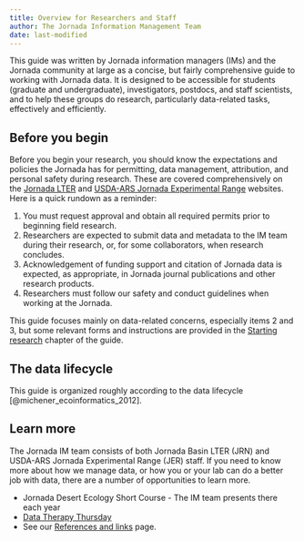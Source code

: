 ```yaml
---
title: Overview for Researchers and Staff
author: The Jornada Information Management Team
date: last-modified
---
```


This guide was written by Jornada information managers (IMs) and the Jornada community at large as a concise, but fairly comprehensive guide to working with Jornada data. It is designed to be accessible for students (graduate and undergraduate), investigators, postdocs, and staff scientists, and to help these groups do research, particularly data-related tasks, effectively and efficiently.

## Before you begin

Before you begin your research, you should know the expectations and policies the Jornada has for permitting, data management, attribution, and personal safety during research. These are covered comprehensively on the [Jornada LTER](https://lter.jornada.nmsu.edu/for-researchers/) and [USDA-ARS Jornada Experimental Range](https://jornada.nmsu.edu/researcher-information) websites. Here is a quick rundown as a reminder:

 1. You must request approval and obtain all required permits prior to beginning field research.
 2. Researchers are expected to submit data and metadata to the IM team during their research, or, for some collaborators, when research concludes.
 3. Acknowledgement of funding support and citation of Jornada data is expected, as appropriate, in Jornada journal publications and other research products.
 4. Researchers must follow our safety and conduct guidelines when working at the Jornada. 

This guide focuses mainly on data-related concerns, especially items 2 and 3, but some relevant forms and instructions are provided in the [Starting research](./starting-research.qmd) chapter of the guide.

## The data lifecycle

This guide is organized roughly according to the data lifecycle [@michener_ecoinformatics_2012].


## Learn more

The Jornada IM team consists of both Jornada Basin LTER (JRN) and USDA-ARS Jornada Experimental Range (JER) staff. If you need to know more about how we manage data, or how you or your lab can do a better job with data, there are a number of opportunities to learn more.

* Jornada Desert Ecology Short Course - The IM team presents there each year
* [Data Therapy Thursday](https://www.google.com/calendar/event?eid=b3QzZ3U3MzBjZ2h1dnN0amJlZ2xpN2xoaW1fMjAyMjA0MDdUMjAzMDAwWiBkczVtNnF0NTRsYm9xYm85Z3QxNDhzcjJjMEBn)
* See our [References and links](../refs-and-links.qmd) page.